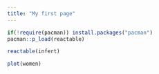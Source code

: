 ```yaml
---
title: "My first page"
---
```


```r
if(!require(pacman)) install.packages("pacman")
pacman::p_load(reactable)

```

```r
reactable(infert)
```

```r
plot(women)
```

